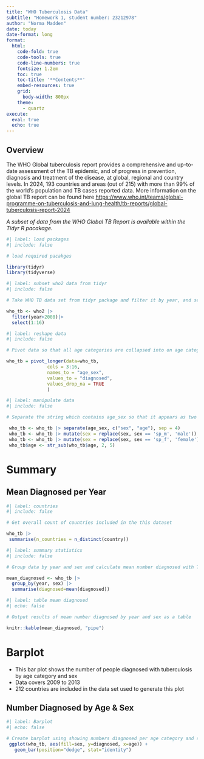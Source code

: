 ```yaml
---
title: "WHO Tuberculosis Data"
subtitle: "Homework 1, student number: 23212978"
author: "Norma Madden"
date: today
date-format: long
format:
  html:
    code-fold: true
    code-tools: true
    code-line-numbers: true
    fontsize: 1.2em
    toc: true
    toc-title: '**Contents**'
    embed-resources: true
    grid:
      body-width: 800px
    theme: 
      - quartz
execute: 
  eval: true
  echo: true     
---
```


## Overview

The WHO Global tuberculosis report provides a comprehensive and up-to-date assessment of the TB epidemic, and of progress in prevention, diagnosis and treatment of the disease, at global, regional and country levels. In 2024, 193 countries and areas (out of 215) with more than 99% of the world's population and TB cases reported data. More information on the global TB report can be found here <https://www.who.int/teams/global-programme-on-tuberculosis-and-lung-health/tb-reports/global-tuberculosis-report-2024>

*A subset of data from the WHO Global TB Report is available within the Tidyr R pacakage.*

```r
#| label: load packages
#| include: false

# load required pacakges

library(tidyr)
library(tidyverse)
```

```r
#| label: subset who2 data from tidyr
#| include: false

# Take WHO TB data set from tidyr package and filter it by year, and select the first 16 variables only

who_tb <- who2 |> 
  filter(year>2008)|>
  select(1:16)

```

```r
#| label: reshape data
#| include: false

# Pivot data so that all age categories are collapsed into on age category column and one column for values

who_tb = pivot_longer(data=who_tb,
               cols = 3:16,
               names_to = "age_sex",
               values_to = "diagnosed",
               values_drop_na = TRUE
               )

```

```r
#| label: manipulate data
#| include: false

# Separate the string which contains age_sex so that it appears as two columns, one for age and one for sex

 who_tb <- who_tb |> separate(age_sex, c("sex", "age"), sep = 4)
 who_tb <- who_tb |> mutate(sex = replace(sex, sex == 'sp_m', 'male'))
 who_tb <- who_tb |> mutate(sex = replace(sex, sex == 'sp_f', 'female'))                              
 who_tb$age <- str_sub(who_tb$age, 2, 5)
```

# Summary

## Mean Diagnosed per Year

```r
#| label: countries
#| include: false

# Get overall count of countries included in the this dataset

who_tb |>
 summarise(n_countries = n_distinct(country))

```

```r
#| label: summary statistics
#| include: false

# Group data by year and sex and calculate mean number diagnosed with TB

mean_diagnosed <- who_tb |>
  group_by(year, sex) |>
  summarise(diagnosed=mean(diagnosed))

```

```r
#| label: table mean diagnosed
#| echo: false

# Output results of mean number diagnosed by year and sex as a table

knitr::kable(mean_diagnosed, "pipe")
```

\newpage

# Barplot

-   This bar plot shows the number of people diagnosed with tuberculosis by age category and sex
-   Data covers 2009 to 2013
-   212 countries are included in the data set used to generate this plot

## Number Diagnosed by Age & Sex

```r
#| label: Barplot
#| echo: false

# Create barplot using showing numbers diagnosed per age category and sex
 ggplot(who_tb, aes(fill=sex, y=diagnosed, x=age)) + 
   geom_bar(position="dodge", stat="identity")


```
